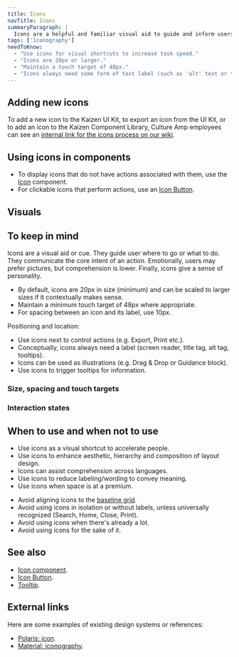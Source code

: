 ```yaml
---
title: Icons
navTitle: Icons
summaryParagraph: |
  Icons are a helpful and familiar visual aid to guide and inform users. Not just for aesthetics, they provide humanity by defining hierarchy for information and shaping a page’s composition, helping to make our product more approachable and usable.
tags: ['Iconography']
needToKnow:
  - "Use icons for visual shortcuts to increase task speed."
  - "Icons are 20px or larger."
  - "Maintain a touch target of 48px."
  - "Icons always need some form of text label (such as 'alt' text or tooltips)."
---
```



## Adding new icons

To add a new icon to the Kaizen UI Kit, to export an icon from the UI Kit, or to add an icon to the Kaizen Component Library, Culture Amp employees can see an [internal link for the icons process on our wiki](https://cultureamp.atlassian.net/wiki/spaces/Prod/pages/154211094/Icon+Process).

## Using icons in components

- To display icons that do not have actions associated with them, use the [Icon](/components/icon) component.
- For clickable icons that perform actions, use an [Icon Button](/components/icon-button).

## Visuals

<IconGrid />

<!--

<IconGrid category="Actions" />

<IconGrid category="Informational" />

<IconGrid category="Directional" />

<IconGrid category="Users" />

<IconGrid category="Views" />

<IconGrid category="Surveys" />

<IconGrid category="Sentiment" />

<IconGrid category="Navigational/Effectiveness" />

<IconGrid category="Navigational/Engagement" />

<IconGrid category="Navigational/Global" />

 -->

## To keep in mind

Icons are a visual aid or cue. They guide user where to go or what to do. They communicate the core intent of an action. Emotionally, users may prefer pictures, but comprehension is lower. Finally, icons give a sense of personality.

- By default, icons are 20px in size (minimum) and can be scaled to larger sizes if it contextually makes sense.
- Maintain a minimum touch target of 48px where appropriate.
- For spacing between an icon and its label, use 10px.

Positioning and location:

- Use icons next to control actions (e.g. Export, Print etc.).
- Conceptually, icons always need a label (screen reader, title tag, alt tag, tooltips).
- Icons can be used as illustrations (e.g. Drag & Drop or Guidance block).
- Use icons to trigger tooltips for information.

### Size, spacing and touch targets

<IconSizeSpaceTouch />

### Interaction states

<InteractionStatesDemo />

## When to use and when not to use

<WhenToUseAndWhenNotToUse>
<WhenToUse>

- Use icons as a visual shortcut to accelerate people.
- Use icons to enhance aesthetic, hierarchy and composition of layout design.
- Icons can assist comprehension across languages.
- Use icons to reduce labeling/wording to convey meaning.
- Use icons when space is at a premium.

</WhenToUse>
<WhenNotToUse>

- Avoid aligning icons to the [baseline grid](../vertical-rhythm-and-baseline-grid).
- Avoid using icons in isolation or without labels, unless universally recognized (Search, Home, Close, Print).
- Avoid using icons when there's already a lot.
- Avoid using icons for the sake of it.

</WhenNotToUse>
</WhenToUseAndWhenNotToUse>

## See also

- [Icon component](/components/icon).
- [Icon Button](/components/icon-button).
- [Tooltip](/components/tooltip).

## External links

Here are some examples of existing design systems or references:

- [Polaris: icon](https://polaris.shopify.com/components/images-and-icons/icon#navigation).
- [Material: iconography](https://material.io/design/iconography/product-icons.html).

